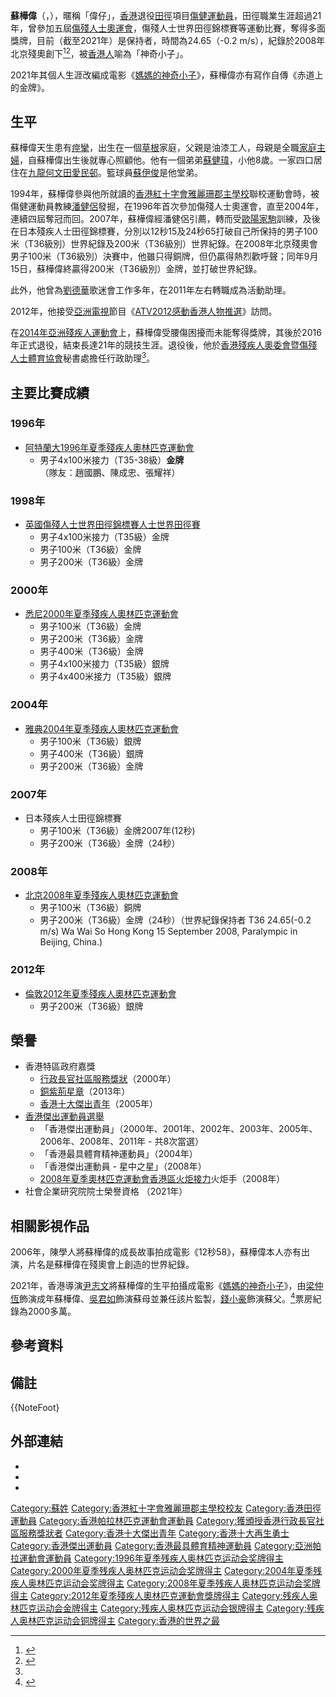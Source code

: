 {{NoteTA
|1=zh-cn:0米;zh-hk:0米;zh-tw:0公尺;
|2=zh-cn:残奥;zh-hk:殘奧;zh-tw:帕運;}}
{{Infobox sportsperson 
| name                  =蘇樺偉<br />{{lang|en|So Wa Wai}}
| honorific_suffix      =[[銅紫荊星章|BBS]] [[榮譽勳章_(香港)|MH]]
| image                 =So Wa Wai 2009.JPG
| real_name             =
| native_name           =
| native_name_lang      =
| romanizedname         =So Wa Wai
| english_name          =
| birth_name            =
| nationality           =
| national_team         ={{HKG-NOC}}→{{HKG-CHN}}
| ethnicity             =
| hometown              =
| citizenship           =
| birth_date            ={{birth date and age|1981|10|6}} 
| birth_place           ={{HKG-1959}}{{NoteTag|《[[媽媽的神奇小子|媽媽的神奇小子]]》則交代其出生地為{{CHN}}[[廣東省|廣東省]][[廣州市|廣州市]]，但暫時未有較有說服力的證據證明其出生地為{{HKG-1959}}或{{CHN}}。}}
| death_date            =
| death_place           =
| resting_place         =
| monuments             =
| residence             ={{HKG}}
| education             =
| alma_mater            =
| occupation            =
| years_active          =1996年－
| height                ={{height|m=1.78}}
| weight                ={{weight|kg=68}}
| spouse                =
| country               ={{HKG-NOC}}→{{HKG-CHN}}
| sport                 =田徑
| disability            =
| disability_class      =T35、T36、T38
| event                 =短跑
| league                =
| team                  =
| former_partner        =
| coach                 =潘健侶、歐陽家駒
| retired               =2016年1月11日
| coaching              =
| worlds                =
{{collapsible list
|'''1998年世界帕拉田徑錦標賽'''：100公尺T36第一名
|'''1998年世界帕拉田徑錦標賽'''：200公尺T36第一名
|'''2002年世界帕拉田徑錦標賽'''：100公尺T36第一名
|'''2002年世界帕拉田徑錦標賽'''：200公尺T36第一名
|'''2002年世界帕拉田徑錦標賽'''：4×100公尺接力T35－38第二名
|'''2006年世界帕拉田徑錦標賽'''：100公尺T36第一名
|'''2006年世界帕拉田徑錦標賽'''：200公尺T36第一名
|'''2011年世界帕拉田徑錦標賽'''：100公尺T36第一名
|'''2011年世界帕拉田徑錦標賽'''：200公尺T36第二名
|'''2013年世界帕拉田徑錦標賽'''：100公尺T36第四名
|'''2013年世界帕拉田徑錦標賽'''：200公尺T36第三名
}}
| regionals=
{{collapsible list
|'''2010年亞洲殘疾人運動會'''：田徑100公尺T36第二名
|'''2010年亞洲殘疾人運動會'''：田徑200公尺T36第二名
}}
| nationals=
{{collapsible list
|'''2007年中國全國殘疾人運動會'''：田徑100公尺T37第一名
|'''2007年中國全國殘疾人運動會'''：田徑200公尺T37第五名
|'''2011年中國全國殘疾人運動會'''：田徑100公尺T37第三名
|'''2011年中國全國殘疾人運動會'''：田徑200公尺T37第一名
|'''2015年中國全國殘疾人運動會'''：田徑200公尺T37第六名
}}
| paralympics=
{{collapsible list
|'''1996年夏季殘疾人奧林匹克運動會'''：田徑100公尺T35第五名
|'''1996年夏季殘疾人奧林匹克運動會'''：田徑4×100公尺接力T34－37第一名
|'''2000年夏季殘疾人奧林匹克運動會'''：田徑100公尺T36第一名
|'''2000年夏季殘疾人奧林匹克運動會'''：田徑200公尺T36第一名
|'''2000年夏季殘疾人奧林匹克運動會'''：田徑400公尺T36第一名
|'''2000年夏季殘疾人奧林匹克運動會'''：田徑4×100公尺接力T38第三名
|'''2000年夏季殘疾人奧林匹克運動會'''：田徑4×400公尺接力T38第三名
|'''2004年夏季殘疾人奧林匹克運動會'''：田徑100公尺T36第二名
|'''2004年夏季殘疾人奧林匹克運動會'''：田徑200公尺T36第一名
|'''2004年夏季殘疾人奧林匹克運動會'''：田徑400公尺T36第二名
|'''2008年夏季殘疾人奧林匹克運動會'''：田徑100公尺T36第三名
|'''2008年夏季殘疾人奧林匹克運動會'''：田徑200公尺T36第一名
|'''2008年夏季殘疾人奧林匹克運動會'''：田徑400公尺T36第六名
|'''2012年夏季殘疾人奧林匹克運動會'''：田徑100公尺T36第四名
|'''2012年夏季殘疾人奧林匹克運動會'''：田徑200公尺T36第二名
}}
| highestranking=
| pb=
{{ubl
|'''60公尺'''T36：8.02秒（2006年）
|'''100公尺'''T35：13.57秒（1996年）
|'''100公尺'''T36：12.16秒（2012年）
|'''200公尺'''T36：24.65秒（W：-0.2）（2008年 '''世界紀錄'''）
|'''400公尺'''T36：57.52秒（2004年）
}}
| medaltemplates=
{{MedalCountry|{{HKG-NOC}}}}
{{MedalSport|男子田徑}}
{{MedalCompetition|夏季殘疾人奧林匹克運動會}}
{{MedalGold|1996年美國喬治亞州亞特蘭大|4×100公尺接力T34－37}}
{{MedalCountry|{{HKG-CHN}}}}
{{MedalSport|男子田徑}}
{{MedalCompetition|世界帕拉田徑錦標賽}}
{{MedalGold|1998年英國英格蘭伯明罕|100公尺T36}}
{{MedalGold|1998年英國英格蘭伯明罕|200公尺T36}}
{{MedalGold|2002年法國|100公尺T36}}
{{MedalGold|2002年法國|200公尺T36}}
{{MedalSilver|2002年法國|4×100公尺接力T35－38}}
{{MedalGold|2006年荷蘭亞森|100公尺T36}}
{{MedalGold|2006年荷蘭亞森|200公尺T36}}
{{MedalGold|2011年紐西蘭基督城|100公尺T36}}
{{MedalSilver|2011年紐西蘭基督城|200公尺T36}}
{{MedalBronze|2013年法國里昂|200公尺T36}}
{{MedalCompetition|夏季殘疾人奧林匹克運動會}}
{{MedalGold|2000年澳大利亞新南威爾斯州雪梨|100公尺T36}}
{{MedalGold|2000年澳大利亞新南威爾斯州雪梨|200公尺T36}}
{{MedalGold|2000年澳大利亞新南威爾斯州雪梨|400公尺T36}}
{{MedalBronze|2000年澳大利亞新南威爾斯州雪梨|4×100公尺接力T38}}
{{MedalBronze|2000年澳大利亞新南威爾斯州雪梨|4×400公尺接力T38}}
{{MedalSilver|2004年希臘雅典|100公尺T36}}
{{MedalGold|2004年希臘雅典|200公尺T36}}
{{MedalSilver|2004年希臘雅典|400公尺T36}}
{{MedalBronze|2008年中國北京市朝陽區|100公尺T36}}
{{MedalGold|2008年中國北京市朝陽區|200公尺T36}}
{{MedalSilver|2012年英國英格蘭倫敦|200公尺T36}}
{{MedalCompetition|中國全國殘疾人運動會}}
{{MedalGold|2007年中國雲南省昆明市|100公尺T36}}
{{MedalBronze|2011年中國浙江省杭州市|100公尺T36}}
{{MedalGold|2011年中國浙江省杭州市|200公尺T36}}
{{MedalCompetition|亞洲殘疾人運動會}}
{{MedalSilver|2010年中國廣東省廣州市天河區|100公尺T36}}
{{MedalSilver|2010年中國廣東省廣州市天河區|200公尺T36}}
| show-medals=
| updated=2021年9月21日}}
{{Infobox Paralympic
|项目=男子田徑
|a1=1996年夏季|b1=1|c1=4×100公尺接力T34－37
|a2=2000年夏季|b2=1|c2=100公尺T36
|a3=2000年夏季|b3=1|c3=200公尺T36
|a4=2000年夏季|b4=1|c4=400公尺T36
|a5=2000年夏季|b5=3|c5=4×100公尺接力T38
|a6=2000年夏季|b6=3|c6=4×400公尺接力T38
|a7=2004年夏季|b7=2|c7=100公尺T36
|a8=2004年夏季|b8=1|c8=200公尺T36
|a9=2004年夏季|b9=2|c9=400公尺T36
|a10=2008年夏季|b10=3|c10=100公尺T36
|a11=2008年夏季|b11=1|c11=200公尺T36
|a12=2012年夏季|b12=2|c12=200公尺T36
}}
'''蘇樺偉'''{{BBS}}{{MH}}（{{lang-en|So Wa Wai}}，{{bd|1981年|10月6日|||catIdx=S}}），暱稱「偉仔」，[[香港|香港]]退役[[田徑|田徑]]項目[[傷健運動員|傷健運動員]]，田徑職業生涯超過21年，曾參加五屆[[傷殘人士奧運會|傷殘人士奧運會]]，傷殘人士世界田徑錦標賽等運動比賽，奪得多面獎牌，目前（截至2021年）是{{link-en|男子T36級200米徑賽跑殘疾人士世界紀錄|List of Paralympic records in athletics#200 m}}保持者，時間為24.65（-0.2 m/s），紀錄於2008年北京殘奧創下<ref name="hk01_2019">{{cite news |url=https://www.hk01.com/%E9%9B%BB%E5%BD%B1/308328/%E5%AA%BD%E5%AA%BD%E7%9A%84%E7%A5%9E%E5%A5%87%E5%B0%8F%E5%AD%90-%E5%90%B3%E5%90%9B%E5%A6%82%E6%BC%94%E8%98%87%E6%A8%BA%E5%81%89%E6%AF%8D%E8%A6%AA-%E4%B8%8D%E6%83%B3%E8%AE%8A%E6%A8%A1%E4%BB%BF%E9%82%84%E6%9C%AA%E6%8E%A5%E8%A7%B8%E7%9C%9F%E4%BA%BA |title=【媽媽的神奇小子】吳君如演蘇樺偉母親︰不想變模仿還未接觸真人 |publisher=香港01 |date=2019-03-21 |accessdate=2021-01-04 |archive-date=2021-08-02 |archive-url=https://web.archive.org/web/20210802093114/https://www.hk01.com/%E9%9B%BB%E5%BD%B1/308328/%E5%AA%BD%E5%AA%BD%E7%9A%84%E7%A5%9E%E5%A5%87%E5%B0%8F%E5%AD%90-%E5%90%B3%E5%90%9B%E5%A6%82%E6%BC%94%E8%98%87%E6%A8%BA%E5%81%89%E6%AF%8D%E8%A6%AA-%E4%B8%8D%E6%83%B3%E8%AE%8A%E6%A8%A1%E4%BB%BF%E9%82%84%E6%9C%AA%E6%8E%A5%E8%A7%B8%E7%9C%9F%E4%BA%BA |dead-url=no }}</ref><ref name="#1">{{Cite web |url=https://www.hksapd.org/home/content.php?id=1220 |title=香港殘疾人奧委會暨傷殘人士體育協會秘書處 |access-date=2021-08-20 |archive-date=2021-11-06 |archive-url=https://web.archive.org/web/20211106162119/https://hksapd.org/home/content.php?id=1220 |dead-url=no }}</ref>，被[[香港人|香港人]]喻為「神奇小子」。

2021年其個人生涯改編成電影《[[媽媽的神奇小子|媽媽的神奇小子]]》，蘇樺偉亦有寫作自傳《赤道上的金牌》。

==生平== 
蘇樺偉天生患有[[痙攣|痙攣]]，出生在一個[[草根|草根]]家庭，父親是油漆工人，母親是全職[[家庭主婦|家庭主婦]]，自蘇樺偉出生後就專心照顧他。他有一個弟弟[[蘇健瑋|蘇健瑋]]，小他8歲。一家四口居住在[[九龍|九龍]][[何文田|何文田]][[愛民邨|愛民邨]]。籃球員[[蘇伊俊|蘇伊俊]]是他堂弟。

1994年，蘇樺偉參與他所就讀的[[香港紅十字會雅麗珊郡主學校|香港紅十字會雅麗珊郡主學校]]聯校運動會時，被傷健運動員教練[[潘健侶|潘健侶]]發掘，在1996年首次參加傷殘人士奧運會，直至2004年，連續四屆奪冠而回。2007年，蘇樺偉經潘健侶引薦，轉而受[[歐陽家駒|歐陽家駒]]訓練，及後在日本殘疾人士田徑錦標賽，分別以12秒15及24秒65打破自己所保持的男子100米（T36級別）世界紀錄及200米（T36級別）世界紀錄。在2008年北京殘奧會男子100米（T36級別）決賽中，他雖只得銅牌，但仍贏得熱烈歡呼聲；同年9月15日，蘇樺偉終贏得200米（T36級別）金牌，並打破世界紀錄。

此外，他曾為[[劉德華|劉德華]]歌迷會工作多年，在2011年左右轉職成為活動助理。

2012年，他接受[[亞洲電視|亞洲電視]]節目《[[ATV2012感動香港人物推選|ATV2012感動香港人物推選]]》訪問。

在[[2014年亞洲殘疾人運動會|2014年亞洲殘疾人運動會]]上，蘇樺偉受腰傷困擾而未能奪得獎牌，其後於2016年正式退役，結束長達21年的競技生涯。退役後，他於[[香港殘疾人奧委會暨傷殘人士體育協會|香港殘疾人奧委會暨傷殘人士體育協會]]秘書處擔任行政助理<ref name="#1"/>。

==主要比賽成績==
===1996年===
*[[阿特蘭大|阿特蘭大]][[1996年夏季殘疾人奧林匹克運動會|1996年夏季殘疾人奧林匹克運動會]]
**男子4x100米接力（T35-38級）'''金牌''' （隊友：趙國鵬、陳成忠、張耀祥）

===1998年===
*[[英國|英國]][[傷殘人士世界田徑錦標賽人士世界田徑賽|傷殘人士世界田徑錦標賽人士世界田徑賽]]
**男子4x100米接力（T35級）金牌
**男子100米（T36級）金牌
**男子200米（T36級）金牌

===2000年===
*[[悉尼|悉尼]][[2000年夏季殘疾人奧林匹克運動會|2000年夏季殘疾人奧林匹克運動會]]
**男子100米（T36級）金牌
**男子200米（T36級）金牌
**男子400米（T36級）金牌
**男子4x100米接力（T35級）銀牌
**男子4x400米接力（T35級）銀牌

===2004年===
*[[雅典|雅典]][[2004年夏季殘疾人奧林匹克運動會|2004年夏季殘疾人奧林匹克運動會]]
**男子100米（T36級）銀牌
**男子400米（T36級）銀牌
**男子200米（T36級）金牌

===2007年===
*日本殘疾人士田徑錦標賽
**男子100米（T36級）金牌2007年(12秒)
**男子200米（T36級）金牌（24秒）

===2008年===
*[[北京|北京]][[2008年夏季殘疾人奧林匹克運動會|2008年夏季殘疾人奧林匹克運動會]]
**男子100米（T36級）銅牌
**男子200米（T36級）金牌（24秒）（世界紀錄保持者 T36	24.65(-0.2 m/s)	Wa Wai So	 Hong Kong	15 September 2008, Paralympic in Beijing, China.)

===2012年===
*[[倫敦|倫敦]][[2012年夏季殘疾人奧林匹克運動會|2012年夏季殘疾人奧林匹克運動會]]
**男子200米（T36級）銀牌

==榮譽==
*香港特區政府嘉獎
**[[行政長官社區服務獎狀|行政長官社區服務獎狀]]（2000年）
**[[銅紫荊星章|銅紫荊星章]]（2013年）
**[[香港十大傑出青年|香港十大傑出青年]]（2005年）
*[[香港傑出運動員選舉|香港傑出運動員選舉]]
**「香港傑出運動員」（2000年、2001年、2002年、2003年、2005年、2006年、2008年、2011年 - 共8次當選）
**「香港最具體育精神運動員」（2004年）
**「香港傑出運動員 - 星中之星」（2008年）
**[[2008年夏季奧林匹克運動會香港區火炬接力|2008年夏季奧林匹克運動會香港區火炬接力]]火炬手（2008年）
* 社會企業研究院院士榮譽資格 （2021年）

==相關影視作品==
2006年，陳學人將蘇樺偉的成長故事拍成電影《12秒58》，蘇樺偉本人亦有出演，片名是蘇樺偉在殘奧會上創造的世界紀錄。

2021年，香港導演[[尹志文|尹志文]]將蘇樺偉的生平拍攝成電影《[[媽媽的神奇小子|媽媽的神奇小子]]》，由[[梁仲恆|梁仲恆]]飾演成年蘇樺偉、[[吳君如|吳君如]]飾演蘇母並兼任該片監製，[[錢小豪|錢小豪]]飾演蘇父。<ref>{{cite news |title=孖梁仲恆演活母子情 吳君如為古天樂自監自演勵志片 (22:05) - 20210729 - SHOWBIZ |url=https://ol.mingpao.com/ldy/showbiz/latest/20210729/1627566717647/%E5%AD%96%E6%A2%81%E4%BB%B2%E6%81%86%E6%BC%94%E6%B4%BB%E6%AF%8D%E5%AD%90%E6%83%85-%E5%90%B3%E5%90%9B%E5%A6%82%E7%82%BA%E5%8F%A4%E5%A4%A9%E6%A8%82%E8%87%AA%E7%9B%A3%E8%87%AA%E6%BC%94%E5%8B%B5%E5%BF%97%E7%89%87 |accessdate=2021-07-29 |work=明報 |date=2021-07-29 |language=zh-hant |archive-date=2021-07-29 |archive-url=https://web.archive.org/web/20210729165334/https://ol.mingpao.com/ldy/showbiz/latest/20210729/1627566717647/%e5%ad%96%e6%a2%81%e4%bb%b2%e6%81%86%e6%bc%94%e6%b4%bb%e6%af%8d%e5%ad%90%e6%83%85-%e5%90%b3%e5%90%9b%e5%a6%82%e7%82%ba%e5%8f%a4%e5%a4%a9%e6%a8%82%e8%87%aa%e7%9b%a3%e8%87%aa%e6%bc%94%e5%8b%b5%e5%bf%97%e7%89%87 |dead-url=no }}</ref>票房紀錄為2000多萬。

==參考資料==
{{Reflist}}
==備註==
{{NoteFoot}

== 外部連結 ==
*{{Cite web|url=https://www.paralympic.org/wa-wai-so|title=So Wa Wai|author=|date=|publisher=International Paralympic Committee|language=en|access-date=2021-08-20|archive-date=2021-10-25|archive-url=https://web.archive.org/web/20211025205007/https://www.paralympic.org/wa-wai-so|dead-url=no}}
*{{Facebook page|100063464119767}}
*{{Instagram|so_wawai}}

{{感動香港}}

[[Category:蘇姓|Category:蘇姓]]
[[Category:香港紅十字會雅麗珊郡主學校校友|Category:香港紅十字會雅麗珊郡主學校校友]]
[[Category:香港田徑運動員|Category:香港田徑運動員]]
[[Category:香港帕拉林匹克運動會運動員|Category:香港帕拉林匹克運動會運動員]]
[[Category:獲頒授香港行政長官社區服務獎狀者|Category:獲頒授香港行政長官社區服務獎狀者]]
[[Category:香港十大傑出青年|Category:香港十大傑出青年]]
[[Category:香港十大再生勇士|Category:香港十大再生勇士]]
[[Category:香港傑出運動員|Category:香港傑出運動員]]
[[Category:香港最具體育精神運動員|Category:香港最具體育精神運動員]]
[[Category:亞洲帕拉運動會運動員|Category:亞洲帕拉運動會運動員]]
[[Category:1996年夏季残疾人奥林匹克运动会奖牌得主|Category:1996年夏季残疾人奥林匹克运动会奖牌得主]]
[[Category:2000年夏季残疾人奥林匹克运动会奖牌得主|Category:2000年夏季残疾人奥林匹克运动会奖牌得主]]
[[Category:2004年夏季残疾人奥林匹克运动会奖牌得主|Category:2004年夏季残疾人奥林匹克运动会奖牌得主]]
[[Category:2008年夏季残疾人奥林匹克运动会奖牌得主|Category:2008年夏季残疾人奥林匹克运动会奖牌得主]]
[[Category:2012年夏季殘疾人奧林匹克運動會獎牌得主|Category:2012年夏季殘疾人奧林匹克運動會獎牌得主]]
[[Category:残疾人奥林匹克运动会金牌得主|Category:残疾人奥林匹克运动会金牌得主]]
[[Category:残疾人奥林匹克运动会银牌得主|Category:残疾人奥林匹克运动会银牌得主]]
[[Category:残疾人奥林匹克运动会铜牌得主|Category:残疾人奥林匹克运动会铜牌得主]]
[[Category:香港的世界之最|Category:香港的世界之最]]